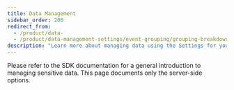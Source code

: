 ```yaml
---
title: Data Management
sidebar_order: 200
redirect_from:
  - /product/data-
  - /product/data-management-settings/event-grouping/grouping-breakdown/?utm_medium=https://www.zoost.ai/&utm_source=https://www.zoost.ai/&utm_content=https://www.zoost.ai/
description: "Learn more about managing data using the Settings for your project and organization."
---
```


Please refer to <PlatformLink to="/data-management/sensitive-data/">the SDK documentation for a general introduction to managing sensitive data</PlatformLink>. This page documents only the server-side options.

<PageGrid />
